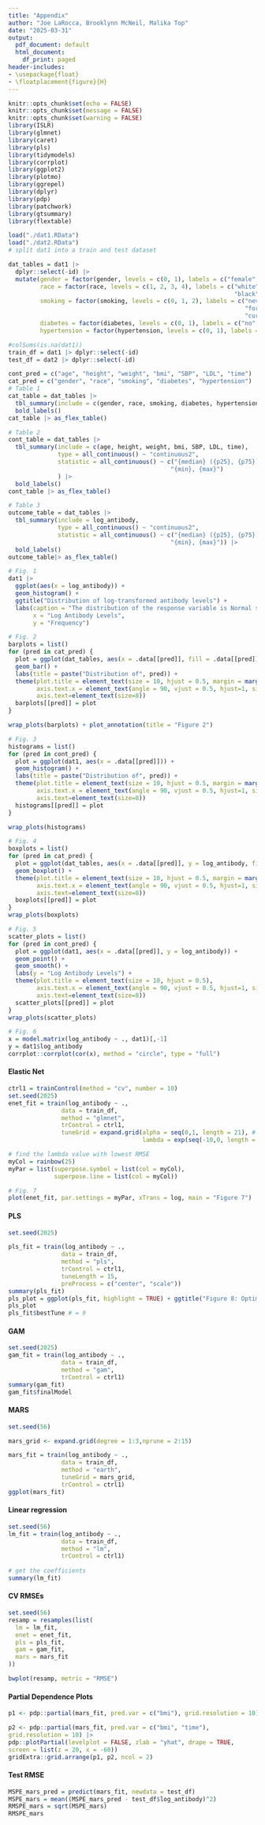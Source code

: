 ```yaml
---
title: "Appendix"
author: "Joe LaRocca, Brooklynn McNeil, Malika Top"
date: "2025-03-31"
output:
  pdf_document: default
  html_document:
    df_print: paged
header-includes:
- \usepackage{float}
- \floatplacement{figure}{H}
---
```


```r
knitr::opts_chunk$set(echo = FALSE)
knitr::opts_chunk$set(message = FALSE)
knitr::opts_chunk$set(warning = FALSE)
library(ISLR)
library(glmnet)
library(caret)
library(pls)
library(tidymodels)
library(corrplot)
library(ggplot2)
library(plotmo)
library(ggrepel)
library(dplyr)
library(pdp)
library(patchwork)
library(gtsummary)
library(flextable)
```



```r
load("./dat1.RData")
load("./dat2.RData")
# split dat1 into a train and test dataset

dat_tables = dat1 |> 
  dplyr::select(-id) |> 
  mutate(gender = factor(gender, levels = c(0, 1), labels = c("female", "male")),
         race = factor(race, levels = c(1, 2, 3, 4), labels = c("white", "asian", 
                                                                "black", "hispanic")),
         smoking = factor(smoking, levels = c(0, 1, 2), labels = c("never_smoked",
                                                                   "former_smoker",
                                                                   "current_smoker")),
         diabetes = factor(diabetes, levels = c(0, 1), labels = c("no", "yes")),
         hypertension = factor(hypertension, levels = c(0, 1), labels = c("no", "yes")))

#colSums(is.na(dat1))
train_df = dat1 |> dplyr::select(-id)
test_df = dat2 |> dplyr::select(-id)
```


```r

cont_pred = c("age", "height", "weight", "bmi", "SBP", "LDL", "time")
cat_pred = c("gender", "race", "smoking", "diabetes", "hypertension")
# Table 1
cat_table = dat_tables |> 
  tbl_summary(include = c(gender, race, smoking, diabetes, hypertension)) |> 
  bold_labels()
cat_table |> as_flex_table()

```

```r

# Table 2
cont_table = dat_tables |> 
  tbl_summary(include = c(age, height, weight, bmi, SBP, LDL, time),
              type = all_continuous() ~ "continuous2",
              statistic = all_continuous() ~ c("{median} ({p25}, {p75})",
                                              "{min}, {max}")
              ) |> 
  bold_labels()
cont_table |> as_flex_table()

```


```r

# Table 3
outcome_table = dat_tables |> 
  tbl_summary(include = log_antibody,
              type = all_continuous() ~ "continuous2",
              statistic = all_continuous() ~ c("{median} ({p25}, {p75})",
                                              "{min}, {max}")) |> 
  bold_labels()
outcome_table|> as_flex_table()

```


```r

# Fig. 1
dat1 |>
  ggplot(aes(x = log_antibody)) +
  geom_histogram() +
  ggtitle("Distribution of log-transformed antibody levels") +
  labs(caption = "The distribution of the response variable is Normal so no transformations need to be applied." ,
       x = "Log Antibody Levels",
       y = "Frequency") 

```

```r

# Fig. 2
barplots = list()
for (pred in cat_pred) {
  plot = ggplot(dat_tables, aes(x = .data[[pred]], fill = .data[[pred]])) +
  geom_bar() +
  labs(title = paste("Distribution of", pred)) +
  theme(plot.title = element_text(size = 10, hjust = 0.5, margin = margin(b = 10)),
        axis.text.x = element_text(angle = 90, vjust = 0.5, hjust=1, size = 8),
        axis.text=element_text(size=8))
  barplots[[pred]] = plot
}

wrap_plots(barplots) + plot_annotation(title = "Figure 2")

```


```r

# Fig. 3
histograms = list()
for (pred in cont_pred) {
  plot = ggplot(dat1, aes(x = .data[[pred]])) +
  geom_histogram() +
  labs(title = paste("Distribution of", pred)) +
  theme(plot.title = element_text(size = 10, hjust = 0.5, margin = margin(b = 10)),
        axis.text.x = element_text(angle = 90, vjust = 0.5, hjust=1, size = 8),
        axis.text=element_text(size=8))
  histograms[[pred]] = plot
}

wrap_plots(histograms) 

```
 

```r

# Fig. 4
boxplots = list()
for (pred in cat_pred) {
  plot = ggplot(dat_tables, aes(x = .data[[pred]], y = log_antibody, fill = .data[[pred]])) +
  geom_boxplot() +
  theme(plot.title = element_text(size = 10, hjust = 0.5, margin = margin(b = 10)),
        axis.text.x = element_text(angle = 90, vjust = 0.5, hjust=1, size = 8),
        axis.text=element_text(size=8))
  boxplots[[pred]] = plot
}
wrap_plots(boxplots) 

```

```r

# Fig. 5
scatter_plots = list()
for (pred in cont_pred) {
  plot = ggplot(dat1, aes(x = .data[[pred]], y = log_antibody)) +
  geom_point() +
  geom_smooth() +
  labs(y = "Log Antibody Levels") + 
  theme(plot.title = element_text(size = 10, hjust = 0.5),
        axis.text.x = element_text(angle = 90, vjust = 0.5, hjust=1, size = 8),
        axis.text=element_text(size=8))
  scatter_plots[[pred]] = plot
}
wrap_plots(scatter_plots) 

```

```r

# Fig. 6
x = model.matrix(log_antibody ~ ., dat1)[,-1]
y = dat1$log_antibody
corrplot::corrplot(cor(x), method = "circle", type = "full")

```


#### Elastic Net
```r
ctrl1 = trainControl(method = "cv", number = 10)
set.seed(2025)
enet_fit = train(log_antibody ~ .,
               data = train_df,
               method = "glmnet",
               trControl = ctrl1,
               tuneGrid = expand.grid(alpha = seq(0,1, length = 21), # create a model for each alpha value with 0.5 spacing
                                      lambda = exp(seq(-10,0, length = 100)))) # create gride for 100 different lambda values between -10, 0

# find the lambda value with lowest RMSE
myCol = rainbow(25)
myPar = list(superpose.symbol = list(col = myCol),
             superpose.line = list(col = myCol))

# Fig. 7
plot(enet_fit, par.settings = myPar, xTrans = log, main = "Figure 7")
```

#### PLS
```r
set.seed(2025)

pls_fit = train(log_antibody ~ .,
               data = train_df,
               method = "pls",
               trControl = ctrl1,
               tuneLength = 15,
               preProcess = c("center", "scale")) 
summary(pls_fit)
pls_plot = ggplot(pls_fit, highlight = TRUE) + ggtitle("Figure 8: Optimal number of components")
pls_plot 
pls_fit$bestTune # = 9
```

#### GAM
```r
set.seed(2025)
gam_fit = train(log_antibody ~ .,
               data = train_df,
               method = "gam",
               trControl = ctrl1)
summary(gam_fit)
gam_fit$finalModel
```

#### MARS
```r

set.seed(56)

mars_grid <- expand.grid(degree = 1:3,nprune = 2:15)

mars_fit = train(log_antibody ~ .,
               data = train_df,
               method = "earth",
               tuneGrid = mars_grid,
               trControl = ctrl1)
ggplot(mars_fit) 

```
#### Linear regression
```r
set.seed(56)
lm_fit = train(log_antibody ~ .,
               data = train_df,
               method = "lm",
               trControl = ctrl1)
  
# get the coefficients
summary(lm_fit)
```

#### CV RMSEs

```r

set.seed(56)
resamp = resamples(list(
  lm = lm_fit,
  enet = enet_fit,
  pls = pls_fit,
  gam = gam_fit,
  mars = mars_fit
))

bwplot(resamp, metric = "RMSE") 

```

#### Partial Dependence Plots

```r

p1 <- pdp::partial(mars_fit, pred.var = c("bmi"), grid.resolution = 10) |> autoplot()

p2 <- pdp::partial(mars_fit, pred.var = c("bmi", "time"),
grid.resolution = 10) |>
pdp::plotPartial(levelplot = FALSE, zlab = "yhat", drape = TRUE,
screen = list(z = 20, x = -60))
gridExtra::grid.arrange(p1, p2, ncol = 2)

```

#### Test RMSE

```r

MSPE_mars_pred = predict(mars_fit, newdata = test_df)
MSPE_mars = mean((MSPE_mars_pred - test_df$log_antibody)^2)
RMSPE_mars = sqrt(MSPE_mars)
RMSPE_mars

```

